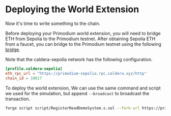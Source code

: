# Deploying the World Extension

Now it's time to write something to the chain.

Before deploying your Primodium world extension, you will need to bridge ETH
from Sepolia to the Primodium testnet. After obtaining Sepolia ETH from a
faucet, you can bridge to the Primodium testnet using the following
[bridge](https://primodium-sepolia.calderabridge.xyz/).

Note that the caldera-sepolia network has the following configuration.

```toml copy
[profile.caldera-sepolia]
eth_rpc_url = "https://primodium-sepolia.rpc.caldera.xyz/http"
chain_id = 10017
```

To deploy the world extension, We can use the same command and script we used
for the simulation, but append `--broadcast` to broadcast the transaction.

```bash copy
forge script script/RegisterReadDemoSystem.s.sol --fork-url https://primodium-sepolia.rpc.caldera.xyz/http --broadcast
```
